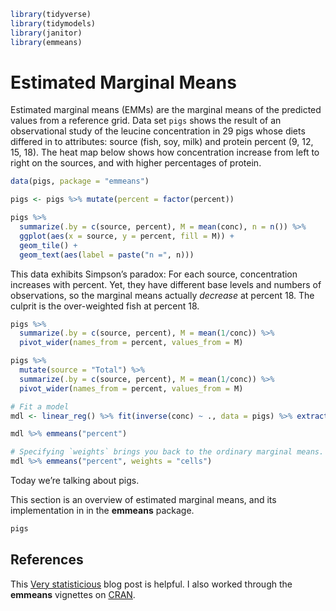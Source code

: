 ```r
library(tidyverse)
library(tidymodels)
library(janitor)
library(emmeans)
```

# Estimated Marginal Means {#EMMs}

Estimated marginal means (EMMs) are the marginal means of the predicted values from a reference grid. Data set `pigs` shows the result of an observational study of the leucine concentration in 29 pigs whose diets differed in to attributes: source (fish, soy, milk) and protein percent (9, 12, 15, 18). The heat map below shows how concentration increase from left to right on the sources, and with higher percentages of protein.

```r
data(pigs, package = "emmeans")

pigs <- pigs %>% mutate(percent = factor(percent))

pigs %>% 
  summarize(.by = c(source, percent), M = mean(conc), n = n()) %>%
  ggplot(aes(x = source, y = percent, fill = M)) + 
  geom_tile() +
  geom_text(aes(label = paste("n =", n)))
```

This data exhibits Simpson's paradox: For each source, concentration increases with percent. Yet, they have different base levels and numbers of observations, so the marginal means actually *decrease* at percent 18. The culprit is the over-weighted fish at percent 18.

```r
pigs %>% 
  summarize(.by = c(source, percent), M = mean(1/conc)) %>%
  pivot_wider(names_from = percent, values_from = M)

pigs %>% 
  mutate(source = "Total") %>%
  summarize(.by = c(source, percent), M = mean(1/conc)) %>%
  pivot_wider(names_from = percent, values_from = M)
```

```r
# Fit a model
mdl <- linear_reg() %>% fit(inverse(conc) ~ ., data = pigs) %>% extract_fit_engine()

mdl %>% emmeans("percent")

# Specifying `weights` brings you back to the ordinary marginal means.
mdl %>% emmeans("percent", weights = "cells")

```


:::rmdnote
Today we're talking about pigs.
:::

This section is an overview of estimated marginal means, and its implementation in in the **emmeans** package. 

```r
pigs
```


## References

This [Very statisticious](https://aosmith.rbind.io/2019/03/25/getting-started-with-emmeans/) blog post is helpful. I also worked through the **emmeans** vignettes on [CRAN](https://cran.r-project.org/web/packages/emmeans/).
